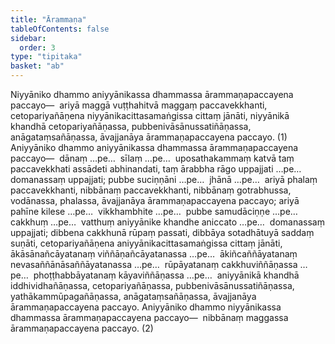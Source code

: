 ```yaml
---
title: "Ārammaṇa"
tableOfContents: false
sidebar:
  order: 3
type: "tipitaka"
basket: "ab"
---
```



<DynamicBreadcrumb />

<Division number="314">

<Paragraph number="4744">
Niyyāniko dhammo aniyyānikassa dhammassa ārammaṇapaccayena paccayo—  ariyā maggā vuṭṭhahitvā maggaṃ paccavekkhanti, cetopariyañāṇena niyyānikacittasamaṅgissa cittaṃ jānāti, niyyānikā khandhā cetopariyañāṇassa, pubbenivāsānussatiñāṇassa, anāgataṃsañāṇassa, āvajjanāya ārammaṇapaccayena paccayo. (1)
</Paragraph>

<Paragraph number="4745">
Aniyyāniko dhammo aniyyānikassa dhammassa ārammaṇapaccayena paccayo—  dānaṃ …pe…  sīlaṃ …pe…  uposathakammaṃ katvā taṃ paccavekkhati assādeti abhinandati, taṃ ārabbha rāgo uppajjati …pe…  domanassaṃ uppajjati; pubbe suciṇṇāni …pe…  jhānā …pe…  ariyā phalaṃ paccavekkhanti, nibbānaṃ paccavekkhanti, nibbānaṃ gotrabhussa, vodānassa, phalassa, āvajjanāya ārammaṇapaccayena paccayo; ariyā pahīne kilese …pe…  vikkhambhite …pe…  pubbe samudāciṇṇe …pe…  cakkhuṃ …pe…  vatthuṃ aniyyānike khandhe aniccato …pe…  domanassaṃ uppajjati; dibbena cakkhunā rūpaṃ passati, dibbāya sotadhātuyā saddaṃ suṇāti, cetopariyañāṇena aniyyānikacittasamaṅgissa cittaṃ jānāti, ākāsānañcāyatanaṃ viññāṇañcāyatanassa …pe…  ākiñcaññāyatanaṃ nevasaññānāsaññāyatanassa …pe…  rūpāyatanaṃ cakkhuviññāṇassa …pe…  phoṭṭhabbāyatanaṃ kāyaviññāṇassa …pe…  aniyyānikā khandhā iddhividhañāṇassa, cetopariyañāṇassa, pubbenivāsānussatiñāṇassa, yathākammūpagañāṇassa, anāgataṃsañāṇassa, āvajjanāya ārammaṇapaccayena paccayo.
</Paragraph>

<Paragraph number="4746">
Aniyyāniko dhammo niyyānikassa dhammassa ārammaṇapaccayena paccayo—  nibbānaṃ maggassa ārammaṇapaccayena paccayo. (2)
</Paragraph>
</Division>